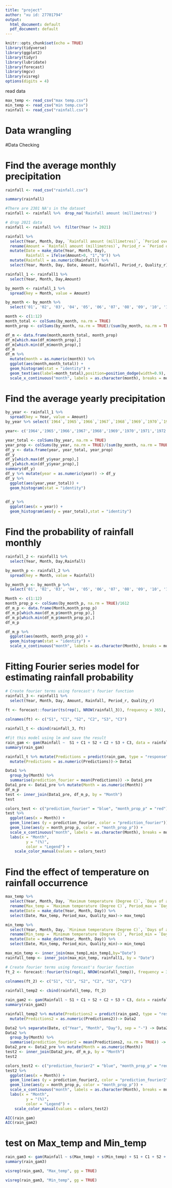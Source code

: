 ---
title: "project"
author: "xu id: 27701794"
output:
  html_document: default
  pdf_document: default
---

```{r setup, include=FALSE}
knitr::opts_chunk$set(echo = TRUE)
library(tidyverse)
library(ggplot2)
library(tidyr)
library(lubridate)
library(forecast)
library(mgcv)
library(visreg)
options(digits = 4)
```

read data
```{r}
max_temp <- read_csv("max temp.csv")
min_temp <- read_csv("min temp.csv")
rainfall <- read_csv("rainfall.csv")

```
# Data wrangling

#Data Checking

# Find the average monthly precipitation
```{r}
rainfall <- read_csv("rainfall.csv")

summary(rainfall)

#There are 2301 NA's in the dataset
rainfall <- rainfall %>%  drop_na('Rainfall amount (millimetres)')

# drop 2021 data 
rainfall <- rainfall %>%  filter(Year != 2021)

rainfall %>% 
  select(Year, Month, Day, `Rainfall amount (millimetres)`, `Period over which rainfall was measured (days)`, Quality) %>% 
  rename(Amount = `Rainfall amount (millimetres)`, Period_r = `Period over which rainfall was measured (days)`, Quality_r = Quality ) %>% 
  mutate(Date = make_date(Year, Month, Day),
         Rainfall = ifelse(Amount>0, "1","0")) %>%
  mutate(Rainfall = as.numeric(Rainfall)) %>% 
  select(Year, Month, Day, Date, Amount, Rainfall, Period_r, Quality_r)-> rainfall1

rainfall_1 <- rainfall1 %>% 
  select(Year, Month, Day,Amount)

by_month <- rainfall_1 %>% 
  spread(key = Month, value = Amount)

by_month <- by_month %>% 
  select('01', '02', '03', '04', '05', '06', '07', '08', '09', '10', '11', '12')

month <- c(1:12)
month_total <- colSums(by_month, na.rm = TRUE)
month_prop <- colSums(by_month, na.rm = TRUE)/(sum(by_month, na.rm = TRUE))*100

df_m <- data.frame(month,month_total, month_prop)
df_m[which.max(df_m$month_prop),]
df_m[which.min(df_m$month_prop),]
df_m
df_m %>% 
  mutate(month = as.numeric(month)) %>% 
  ggplot(aes(month,month_total)) +
  geom_histogram(stat = "identity") +
  geom_text(aes(label=month_total),position=position_dodge(width=0.9), vjust=-0.25) +
  scale_x_continuous("month", labels = as.character(month), breaks = month)

```
# Find the average yearly precipitation
```{r}
by_year <- rainfall_1 %>% 
  spread(key = Year, value = Amount)
by_year %>% select(`1964`,`1965`,`1966`,`1967`,`1968`,`1969`,`1970`,`1971`,`1972`,`1973`,`1974`,`1975`,`1976`,`1977`,`1978`,`1979`,`1980`,`1981`,`1982`,`1983`,`1984`,`1985`,`1986`,`1987`,`1988`,`1989`,`1990`,`1991`,`1992`,`1993`,`1999`,`2000`,`2001`,`2002`,`2003`,`2004`,`2005`,`2006`,`2007`,`2008`,`2009`,`2010`,`2011`,`2012`,`2013`,`2014`,`2015`,`2016`,`2017`,`2018`,`2019`,`2020`) ->by_year

year<- c('1964','1965','1966','1967','1968','1969','1970','1971','1972','1973','1974','1975','1976','1977','1978','1979','1980','1981','1982','1983','1984','1985','1986','1987','1988','1989','1990','1991','1992','1993','1999','2000','2001','2002','2003','2004','2005','2006','2007','2008','2009','2010','2011','2012','2013','2014','2015','2016','2017','2018','2019','2020')

year_total <- colSums(by_year, na.rm = TRUE)
year_prop <- colSums(by_year, na.rm = TRUE)/(sum(by_month, na.rm = TRUE))*100
df_y <- data.frame(year, year_total, year_prop)
df_y
df_y[which.max(df_y$year_prop),]
df_y[which.min(df_y$year_prop),] 
summary(df_y)
df_y %>% mutate(year = as.numeric(year)) -> df_y
df_y %>% 
  ggplot(aes(year,year_total)) +
  geom_histogram(stat = "identity") 
  

df_y %>% 
  ggplot(aes(x = year)) +
  geom_histogram(aes(y = year_total),stat = "identity") 
```
# Find the probability of rainfall monthly
```{r}
rainfall_2 <- rainfall1 %>% 
  select(Year, Month, Day,Rainfall)

by_month_p <- rainfall_2 %>% 
  spread(key = Month, value = Rainfall)

by_month_p <- by_month_p %>% 
  select('01', '02', '03', '04', '05', '06', '07', '08', '09', '10', '11', '12')

Month <- c(1:12)
month_prop_p <- colSums(by_month_p, na.rm = TRUE)/1612
df_m_p <- data.frame(Month,month_prop_p)
df_m_p[which.max(df_m_p$month_prop_p),]
df_m_p[which.min(df_m_p$month_prop_p),]
df_m_p

df_m_p %>% 
  ggplot(aes(month, month_prop_p)) +
  geom_histogram(stat = "identity") +
  scale_x_continuous("month", labels = as.character(Month), breaks = month)
```
# Fitting Fourier series model for estimating rainfall probability

```{r}
# Create fourier terms using forecast's fourier function  
rainfall_3 <- rainfall1 %>% 
  select(Year, Month, Day, Amount, Rainfall, Period_r, Quality_r)

ft <- forecast::fourier(ts(rep(1, NROW(rainfall_3)), frequency = 365), 3)  
  
colnames(ft) <- c("S1", "C1", "S2", "C2", "S3", "C3")  

rainfall_t <- cbind(rainfall_3, ft)

#Fit this model using lm and save the result
rain_gam <- gam(Rainfall ~  S1 + C1 + S2 + C2 + S3 + C3, data = rainfall_t, family = binomial(),na.action=na.exclude)
summary(rain_gam)

rainfall_t %>% mutate(Predictions = predict(rain_gam, type = "response")) %>% 
  mutate(Predictions = as.numeric(Predictions))-> Data1

```
```{r}
Data1 %>% 
  group_by(Month) %>% 
  summarise(prediction_fourier = mean(Predictions)) -> Data1_pre
Data1_pre <- Data1_pre %>% mutate(Month = as.numeric(Month))
df_m_p
test <- inner_join(Data1_pre, df_m_p, by = "Month")
test
```

```{r}
colors_test <- c("prediction_fourier" = "blue", "month_prop_p" = "red")
test %>% 
  ggplot(aes(x = Month)) +
  geom_line(aes (y = prediction_fourier, color = "prediction_fourier")) +
  geom_line(aes(y = month_prop_p, color = "month_prop_p")) +
  scale_x_continuous("month", labels = as.character(Month), breaks = month) +
  labs(x = "Month",
         y = "(%)",
         color = "Legend") +
    scale_color_manual(values = colors_test)

```
# Find the effect of temperature on rainfall occurrence

```{r}
max_temp %>% 
  select(Year, Month, Day, `Maximum temperature (Degree C)`, `Days of accumulation of maximum temperature`, Quality) %>% 
  rename(Max_temp = `Maximum temperature (Degree C)`, Period_max = `Days of accumulation of maximum temperature`, Quality_max = Quality) %>% 
  mutate(Date = make_date(Year, Month, Day)) %>% 
  select(Date, Max_temp, Period_max, Quality_max)-> max_temp1

min_temp %>% 
  select(Year, Month, Day, `Minimum temperature (Degree C)`, `Days of accumulation of minimum temperature`, Quality) %>% 
  rename(Min_temp = `Minimum temperature (Degree C)`, Period_min = `Days of accumulation of minimum temperature`, Quality_min = Quality) %>% 
  mutate(Date = make_date(Year, Month, Day)) %>% 
  select(Date, Min_temp, Period_min, Quality_min)-> min_temp1

max_min_temp <- inner_join(max_temp1,min_temp1,by="Date") 
rainfall_temp <- inner_join(max_min_temp, rainfall1, by = "Date")

# Create fourier terms using forecast's fourier function  
ft_2 <- forecast::fourier(ts(rep(1, NROW(rainfall_temp)), frequency = 365), 3)  
  
colnames(ft_2) <- c("S1", "C1", "S2", "C2", "S3", "C3")  

rainfall_temp2 <- cbind(rainfall_temp, ft_2)

rain_gam2 <- gam(Rainfall ~ S1 + C1 + S2 + C2 + S3 + C3, data = rainfall_temp2, family = binomial(),  na.action=na.exclude)
summary(rain_gam2)
```

```{r}
rainfall_temp2 %>% mutate(Predictions2 = predict(rain_gam2, type = "response")) %>% 
  mutate(Predictions2 = as.numeric(Predictions2))-> Data2

Data2 %>% separate(Date, c("Year", "Month", "Day"), sep = "-") -> Data2
Data2 %>% 
  group_by(Month) %>% 
  summarise(prediction_fourier2 = mean(Predictions2, na.rm = TRUE)) -> Data2_pre
Data2_pre <- Data2_pre %>% mutate(Month = as.numeric(Month))
test2 <- inner_join(Data2_pre, df_m_p, by = "Month")
test2
```

```{r}
colors_test2 <- c("prediction_fourier2" = "blue", "month_prop_p" = "red")
test2 %>% 
  ggplot(aes(x = Month)) +
  geom_line(aes (y = prediction_fourier2, color = "prediction_fourier2")) +
  geom_line(aes(y = month_prop_p, color = "month_prop_p")) +
  scale_x_continuous("month", labels = as.character(Month), breaks = month) +
  labs(x = "Month",
         y = "(%)",
         color = "Legend") +
    scale_color_manual(values = colors_test2)

```

```{r}
AIC(rain_gam)
AIC(rain_gam2)
```
# test on Max_temp and Min_temp
```{r}
rain_gam3 <- gam(Rainfall ~ s(Max_temp) + s(Min_temp) + S1 + C1 + S2 + C2 + S3 + C3, data = rainfall_temp2, family = binomial(),  na.action=na.exclude)
summary(rain_gam3)

```

```{r}
visreg(rain_gam3, "Max_temp", gg = TRUE)

```

```{r}
visreg(rain_gam3, "Min_temp", gg = TRUE)

```

